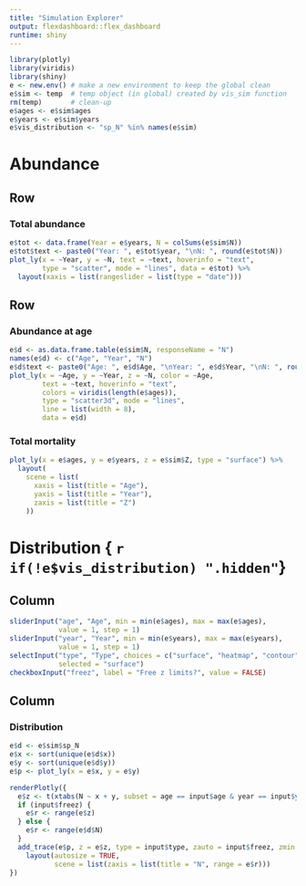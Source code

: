 ```yaml
---
title: "Simulation Explorer"
output: flexdashboard::flex_dashboard
runtime: shiny
---
```


```r

library(plotly)
library(viridis)
library(shiny)
e <- new.env() # make a new environment to keep the global clean
e$sim <- temp  # temp object (in global) created by vis_sim function
rm(temp)       # clean-up
e$ages <- e$sim$ages
e$years <- e$sim$years
e$vis_distribution <- "sp_N" %in% names(e$sim)

```


Abundance
================================================================================

Row
--------------------------------------------------------------------------------

### Total abundance

```r
e$tot <- data.frame(Year = e$years, N = colSums(e$sim$N))
e$tot$text <- paste0("Year: ", e$tot$year, "\nN: ", round(e$tot$N))
plot_ly(x = ~Year, y = ~N, text = ~text, hoverinfo = "text",
        type = "scatter", mode = "lines", data = e$tot) %>%
  layout(xaxis = list(rangeslider = list(type = "date")))
```

Row
--------------------------------------------------------------------------------

### Abundance at age

```r
e$d <- as.data.frame.table(e$sim$N, responseName = "N")
names(e$d) <- c("Age", "Year", "N")
e$d$text <- paste0("Age: ", e$d$Age, "\nYear: ", e$d$Year, "\nN: ", round(e$d$N))
plot_ly(x = ~Age, y = ~Year, z = ~N, color = ~Age,
        text = ~text, hoverinfo = "text",
        colors = viridis(length(e$ages)),
        type = "scatter3d", mode = "lines",
        line = list(width = 8),
        data = e$d)
```


### Total mortality

```r
plot_ly(x = e$ages, y = e$years, z = e$sim$Z, type = "surface") %>% 
  layout(
    scene = list(
      xaxis = list(title = "Age"),
      yaxis = list(title = "Year"),
      zaxis = list(title = "Z")
    ))
```



Distribution { `r if(!e$vis_distribution) ".hidden"`}
================================================================================

Column {.sidebar}
--------------------------------------------------------------------------------

```r

sliderInput("age", "Age", min = min(e$ages), max = max(e$ages), 
            value = 1, step = 1)
sliderInput("year", "Year", min = min(e$years), max = max(e$years), 
            value = 1, step = 1)
selectInput("type", "Type", choices = c("surface", "heatmap", "contour"), 
            selected = "surface")
checkboxInput("freez", label = "Free z limits?", value = FALSE)

```

Column
--------------------------------------------------------------------------------

### Distribution

```r

e$d <- e$sim$sp_N
e$x <- sort(unique(e$d$x))
e$y <- sort(unique(e$d$y))
e$p <- plot_ly(x = e$x, y = e$y)

renderPlotly({
  e$z <- t(xtabs(N ~ x + y, subset = age == input$age & year == input$year, data = e$d))
  if (input$freez) {
    e$r <- range(e$z)
  } else {
    e$r <- range(e$d$N)
  }
  add_trace(e$p, z = e$z, type = input$type, zauto = input$freez, zmin = min(e$d$N), zmax = max(e$d$N)) %>%
    layout(autosize = TRUE,
           scene = list(zaxis = list(title = "N", range = e$r)))
})

```



